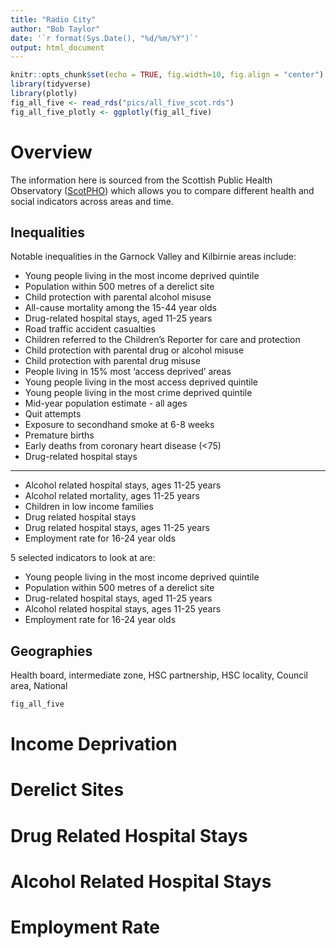 ```yaml
---
title: "Radio City"
author: "Bob Taylor"
date: '`r format(Sys.Date(), "%d/%m/%Y")`'
output: html_document
---
```


```r
knitr::opts_chunk$set(echo = TRUE, fig.width=10, fig.align = "center")
library(tidyverse)
library(plotly)
fig_all_five <- read_rds("pics/all_five_scot.rds")
fig_all_five_plotly <- ggplotly(fig_all_five)

```

# Overview

The information here is sourced from the Scottish Public Health Observatory ([ScotPHO](https://www.scotpho.org.uk/)) which allows you to compare different health and social indicators across areas and time.

## Inequalities
Notable inequalities in the Garnock Valley and Kilbirnie areas include:

* Young people living in the most income deprived quintile            
* Population within 500 metres of a derelict site                     
* Child protection with parental alcohol misuse                       
* All-cause mortality among the 15-44 year olds                       
* Drug-related hospital stays, aged 11-25 years                       
* Road traffic accident casualties                                    
* Children referred to the Children's Reporter for care and protection
* Child protection with parental drug or alcohol misuse               
* Child protection with parental drug misuse                          
* People living in 15% most 'access deprived' areas                   
* Young people living in the most access deprived quintile            
* Young people living in the most crime deprived quintile             
* Mid-year population estimate - all ages                             
* Quit attempts                                                       
* Exposure to secondhand smoke at 6-8 weeks                           
* Premature births                                                    
* Early deaths from coronary heart disease (<75)                      
* Drug-related hospital stays                        

---

* Alcohol related hospital stays, ages 11-25 years
* Alcohol related mortality, ages 11-25 years
* Children in low income families
* Drug related hospital stays
* Drug related hospital stays, ages 11-25 years
* Employment rate for 16-24 year olds


5 selected indicators to look at are:

* Young people living in the most income deprived quintile            
* Population within 500 metres of a derelict site 
* Drug-related hospital stays, aged 11-25 years   
* Alcohol related hospital stays, ages 11-25 years
* Employment rate for 16-24 year olds


## Geographies
Health board, intermediate zone, HSC partnership, HSC locality, Council area, National

```r
fig_all_five
```

# Income Deprivation

# Derelict Sites

# Drug Related Hospital Stays

# Alcohol Related Hospital Stays

# Employment Rate